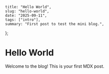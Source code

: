     title: "Hello World",
    slug: "hello-world",
    date: "2025-09-11",
    tags: ["intro"],
    summary: "First post to test the mini blog.",
};

# Hello World

Welcome to the blog! This is your first MDX post.
